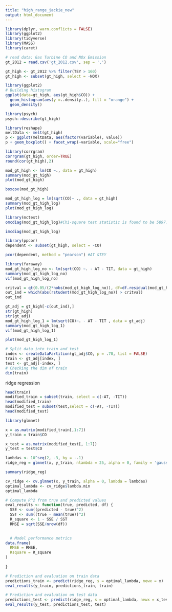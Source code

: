 ```yaml
---
title: "high_range_jackie_new"
output: html_document
---
```

```r
library(dplyr, warn.conflicts = FALSE)
library(ggplot2)
library(tidyverse)
library(MASS)
library(caret)
```

```r
# read data: Gas Turbine CO and NOx Emission
gt_2012 = read.csv('gt_2012.csv', sep = ',')
```

```r
gt_high <- gt_2012 %>% filter(TEY > 160)
gt_high <- subset(gt_high, select = -NOX)
```
```r
library(ggplot2)
# Building histogram
ggplot(data=gt_high, aes(gt_high$CO)) +
  geom_histogram(aes(y =..density..), fill = "orange") +
  geom_density()
```

```r
library(psych)
psych::describe(gt_high)
```

```r
library(reshape)
meltData <- melt(gt_high)
p <- ggplot(meltData, aes(factor(variable), value))
p + geom_boxplot() + facet_wrap(~variable, scale="free")
```

```r
library(corrgram)
corrgram(gt_high, order=TRUE)
round(cor(gt_high),2)
```


```r
mod_gt_high <- lm(CO ~., data = gt_high)
summary(mod_gt_high)
plot(mod_gt_high)
```




```r
boxcox(mod_gt_high)
```


```r
mod_gt_high_log = lm(sqrt(CO)~ ., data = gt_high)
summary(mod_gt_high_log)
plot(mod_gt_high_log)
```







```r
library(mctest)
omcdiag(mod_gt_high_log)#Chi-square test statistic is found to be 5897.3359 and it is highly significant thereby implying the presence of multicollinearity in the model specification.
```

```r
imcdiag(mod_gt_high_log)
```

```r
library(ppcor)
dependent <- subset(gt_high, select = -CO)
```

```r
pcor(dependent, method = "pearson") #AT &TEY
```


```r
library(faraway)
mod_gt_high_log_no <- lm(sqrt(CO) ~. - AT - TIT, data = gt_high)
summary(mod_gt_high_log_no)
vif(mod_gt_high_log_no)
```




```r
critval = qt(0.05/(2*nobs(mod_gt_high_log_no)), df=df.residual(mod_gt_high_log_no)-1, lower=FALSE)
out_ind = which(abs(rstudent(mod_gt_high_log_no)) > critval)
out_ind
```

```r
gt_adj = gt_high[-c(out_ind),]
str(gt_high)
str(gt_adj)
mod_gt_high_log_1 = lm(sqrt(CO)~. - AT - TIT , data = gt_adj)
summary(mod_gt_high_log_1)
vif(mod_gt_high_log_1)
```

```r
plot(mod_gt_high_log_1)
```

```r
# Split data into train and test
index <- createDataPartition(gt_adj$CO, p = .70, list = FALSE)
train <- gt_adj[index, ]
test <- gt_adj[-index, ]
# Checking the dim of train
dim(train)
```


ridge regression
```r
head(train)
modified_train = subset(train, select = c(-AT, -TIT))
head(modified_train)
modified_test = subset(test,select = c(-AT, -TIT))
head(modified_test)
```


```r
library(glmnet)

x = as.matrix(modified_train[,1:7])
y_train = train$CO

x_test = as.matrix(modified_test[, 1:7])
y_test = test$CO

lambdas <- 10^seq(2, -3, by = -.1)
ridge_reg = glmnet(x, y_train, nlambda = 25, alpha = 0, family = 'gaussian', lambda = lambdas)

summary(ridge_reg)
```
```r
cv_ridge <- cv.glmnet(x, y_train, alpha = 0, lambda = lambdas)
optimal_lambda <- cv_ridge$lambda.min
optimal_lambda
```

```r
# Compute R^2 from true and predicted values
eval_results <- function(true, predicted, df) {
  SSE <- sum((predicted - true)^2)
  SST <- sum((true - mean(true))^2)
  R_square <- 1 - SSE / SST
  RMSE = sqrt(SSE/nrow(df))

  
  # Model performance metrics
data.frame(
  RMSE = RMSE,
  Rsquare = R_square
)
  
}

# Prediction and evaluation on train data
predictions_train <- predict(ridge_reg, s = optimal_lambda, newx = x)
eval_results(y_train, predictions_train, train)

# Prediction and evaluation on test data
predictions_test <- predict(ridge_reg, s = optimal_lambda, newx = x_test)
eval_results(y_test, predictions_test, test)
```





